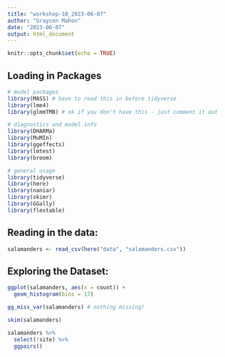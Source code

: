```yaml
---
title: "workshop-10_2023-06-07"
author: "Graycen Mahon"
date: "2023-06-07"
output: html_document
---
```


```r
knitr::opts_chunk$set(echo = TRUE)
```

## Loading in Packages

```r
# model packages
library(MASS) # have to read this in before tidyverse 
library(lme4)
library(glmmTMB) # ok if you don't have this - just comment it out

# diagnostics and model info
library(DHARMa)
library(MuMIn)
library(ggeffects)
library(lmtest)
library(broom)

# general usage
library(tidyverse)
library(here)
library(naniar)
library(skimr)
library(GGally)
library(flextable)
```

## Reading in the data:

```r
salamanders <- read_csv(here("data", "salamanders.csv"))
```

## Exploring the Dataset:

```r
ggplot(salamanders, aes(x = count)) +
  geom_histogram(bins = 17)
```

```r
gg_miss_var(salamanders) # nothing missing!
```

```r
skim(salamanders)
```

```r
salamanders %>% 
  select(!site) %>% 
  ggpairs()
```


